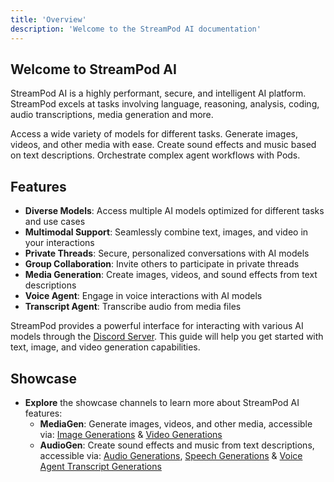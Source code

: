 ```yaml
---
title: 'Overview'
description: 'Welcome to the StreamPod AI documentation'
---
```



## Welcome to StreamPod AI

StreamPod AI is a highly performant, secure, and intelligent AI platform. StreamPod excels at tasks involving language, reasoning, analysis, coding, audio transcriptions, media generation and more.


<CardGroup cols={2}>
  <Card
    title="ModelChat"
    icon="brain"
    href="https://docs.streampod.io/modelchat"
  >
    Access a wide variety of models for different tasks.
  </Card>
  <Card
    title="MediaGen"
    icon="image"
    href="https://docs.streampod.io/mediagen"
  >
    Generate images, videos, and other media with ease.
  </Card>
  <Card
    title="AudioGen"
    icon="music"
    href="https://docs.streampod.io/audiogen"
  >
    Create sound effects and music based on text descriptions.
  </Card>
  <Card
    title="Pods"
    icon="seedling"
    href="https://docs.streampod.io/pods"
    > 
    Orchestrate complex agent workflows with Pods.
  </Card>
</CardGroup>

## Features

- **Diverse Models**: Access multiple AI models optimized for different tasks and use cases
- **Multimodal Support**: Seamlessly combine text, images, and video in your interactions
- **Private Threads**: Secure, personalized conversations with AI models
- **Group Collaboration**: Invite others to participate in private threads
- **Media Generation**: Create images, videos, and sound effects from text descriptions
- **Voice Agent**: Engage in voice interactions with AI models
- **Transcript Agent**: Transcribe audio from media files

StreamPod provides a powerful interface for interacting with various AI models through the <a href="https://streampod.io/discord">Discord Server</a>. This guide will help you get started with text, image, and video generation capabilities.

## Showcase 

- **Explore** the showcase channels to learn more about StreamPod AI features:
  - **MediaGen**: Generate images, videos, and other media, accessible via: <a href="https://discord.com/channels/1245569640265023572/1313379435508006912">Image Generations</a> & <a href="https://discord.com/channels/1245569640265023572/1313706806979334144">Video Generations</a>
  - **AudioGen**: Create sound effects and music from text descriptions, accessible via: <a href="https://discord.com/channels/1245569640265023572/1319575473377775627">Audio Generations</a>, <a href="https://discord.com/channels/1245569640265023572/1328542268289847447">Speech Generations</a> & <a href="https://discord.com/channels/1245569640265023572/1318089081116430387">Voice Agent Transcript Generations</a>
